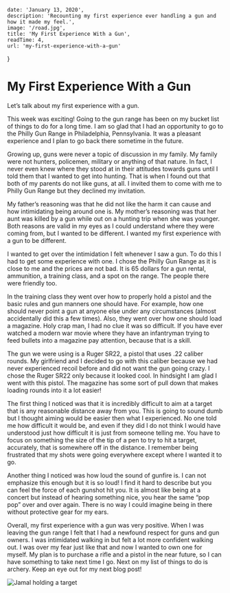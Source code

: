 
    date: 'January 13, 2020',
    description: 'Recounting my first experience ever handling a gun and how it made my feel.',
    image: '/road.jpg',
    title: 'My First Experience With a Gun',
    readTime: 4,
    url: 'my-first-experience-with-a-gun'
}

# My First Experience With a Gun

Let’s talk about my first experience with a gun.

This week was exciting! Going to the gun range has been on my bucket list of things to do for a long time. I am so glad that I had an opportunity to go to the Philly Gun Range in Philadelphia, Pennsylvania. It was a pleasant experience and I plan to go back there sometime in the future.

Growing up, guns were never a topic of discussion in my family. My family were not hunters, policemen, military or anything of that nature. In fact, I never even knew where they stood at in their attitudes towards guns until I told them that I wanted to get into hunting. That is when I found out that both of my parents do not like guns, at all. I invited them to come with me to Philly Gun Range but they declined my invitation.

My father’s reasoning was that he did not like the harm it can cause and how intimidating being around one is. My mother’s reasoning was that her aunt was killed by a gun while out on a hunting trip when she was younger. Both reasons are valid in my eyes as I could understand where they were coming from, but I wanted to be different. I wanted my first experience with a gun to be different.

I wanted to get over the intimidation I felt whenever I saw a gun. To do this I had to get some experience with one. I chose the Philly Gun Range as it is close to me and the prices are not bad. It is 65 dollars for a gun rental, ammunition, a training class, and a spot on the range. The people there were friendly too.

In the training class they went over how to properly hold a pistol and the basic rules and gun manners one should have. For example, how one should never point a gun at anyone else under any circumstances (almost accidentally did this a few times). Also, they went over how one should load a magazine. Holy crap man, I had no clue it was so difficult. If you have ever watched a modern war movie where they have an infantryman trying to feed bullets into a magazine pay attention, because that is a skill.

The gun we were using is a Ruger SR22, a pistol that uses .22 caliber rounds. My girlfriend and I decided to go with this caliber because we had never experienced recoil before and did not want the gun going crazy. I chose the Ruger SR22 only because it looked cool. In hindsight I am glad I went with this pistol. The magazine has some sort of pull down that makes loading rounds into it a lot easier!

The first thing I noticed was that it is incredibly difficult to aim at a target that is any reasonable distance away from you. This is going to sound dumb but I thought aiming would be easier then what I experienced. No one told me how difficult it would be, and even if they did I do not think I would have understood just how difficult it is just from someone telling me. You have to focus on something the size of the tip of a pen to try to hit a target, accurately, that is somewhere off in the distance. I remember being frustrated that my shots were going everywhere except where I wanted it to go.

Another thing I noticed was how loud the sound of gunfire is. I can not emphasize this enough but it is so loud! I find it hard to describe but you can feel the force of each gunshot hit you. It is almost like being at a concert but instead of hearing something nice, you hear the same “pop pop” over and over again. There is no way I could imagine being in there without protective gear for my ears.

Overall, my first experience with a gun was very positive. When I was leaving the gun range I felt that I had a newfound respect for guns and gun owners. I was intimidated walking in but felt a lot more confident walking out. I was over my fear just like that and now I wanted to own one for myself. My plan is to purchase a rifle and a pistol in the near future, so I can have something to take next time I go. Next on my list of things to do is archery. Keep an eye out for my next blog post!

<Image
    src="https://cdn1.thelifeofjamal.com/wp-content/uploads/2020/01/31185311/Jamal-Gun-Range-scaled-e1578939281910-1.jpg"
    alt="Jamal holding a target"
    width={500}
    height={667}
/>

